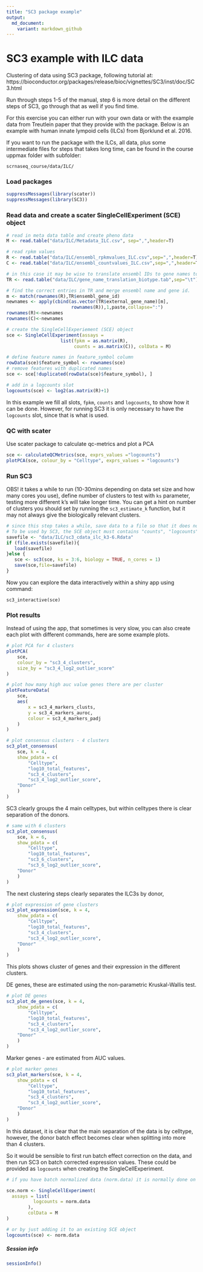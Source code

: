```yaml
---
title: "SC3 package example"
output:
  md_document:
    variant: markdown_github
---
```


# SC3 example with ILC data

Clustering of data using SC3 package, following tutorial at:
https://bioconductor.org/packages/release/bioc/vignettes/SC3/inst/doc/SC3.html

Run through steps 1-5 of the manual, step 6 is more detail on the different steps of SC3, go through that as well if you find time.

For this exercise you can either run with your own data or with the example data from Treutlein paper that they provide with the package. Below is an example with human innate lympoid cells (ILCs) from Bjorklund et al. 2016.

If you want to run the package with the ILCs, all data, plus some intermediate files for steps that takes long time, can be found  in the course uppmax folder with subfolder:

`scrnaseq_course/data/ILC/`


### Load packages
```r
suppressMessages(library(scater))
suppressMessages(library(SC3))
```

### Read data and create a scater SingleCellExperiment (SCE) object

```r
# read in meta data table and create pheno data
M <- read.table("data/ILC/Metadata_ILC.csv", sep=",",header=T)

# read rpkm values
R <- read.table("data/ILC/ensembl_rpkmvalues_ILC.csv",sep=",",header=T)
C <- read.table("data/ILC/ensembl_countvalues_ILC.csv",sep=",",header=T)

# in this case it may be wise to translate ensembl IDs to gene names to make plots with genes more understandable
TR <- read.table("data/ILC/gene_name_translation_biotype.tab",sep="\t")

# find the correct entries in TR and merge ensembl name and gene id.
m <- match(rownames(R),TR$ensembl_gene_id)
newnames <- apply(cbind(as.vector(TR$external_gene_name)[m],
                        rownames(R)),1,paste,collapse=":")
rownames(R)<-newnames
rownames(C)<-newnames

# create the SingleCellExperiement (SCE) object
sce <- SingleCellExperiment(assays = 
                    list(fpkm = as.matrix(R), 
                         counts = as.matrix(C)), colData = M)

# define feature names in feature_symbol column
rowData(sce)$feature_symbol <- rownames(sce)
# remove features with duplicated names
sce <- sce[!duplicated(rowData(sce)$feature_symbol), ]

# add in a logcounts slot
logcounts(sce) <- log2(as.matrix(R)+1)
```

In this example we fill all slots, `fpkm`, `counts` and `logcounts`, to show how it can be done. However, for running SC3 it is only necessary to have the `logcounts` slot, since that is what is used. 

### QC with scater

Use scater package to calculate qc-metrics and plot a PCA

```r
sce <- calculateQCMetrics(sce, exprs_values ="logcounts")
plotPCA(sce, colour_by = "Celltype", exprs_values = "logcounts")
```

### Run SC3

OBS! it takes a while to run (10-30mins depending on data set size and how many cores you use), define number of clusters to test with `ks` parameter, testing more different k's will take longer time. You can get a hint on number of clusters you should set by running the `sc3_estimate_k` function, but it may not always give the biologically relevant clusters.


```r
# since this step takes a while, save data to a file so that it does not have to be rerun if you execute the code again.
# To be used by SC3, the SCE object must contains "counts", "logcounts", and "feature_symbol"
savefile <- "data/ILC/sc3_cdata_ilc_k3-6.Rdata"
if (file.exists(savefile)){
   load(savefile)
}else {
   sce <- sc3(sce, ks = 3:6, biology = TRUE, n_cores = 1)
   save(sce,file=savefile)
}
```

Now you can explore the data interactively within a shiny app using command:

`sc3_interactive(sce)`

### Plot results

Instead of using the app, that sometimes is very slow, you can also create each plot with different commands, here are some example plots.

```r
# plot PCA for 4 clusters
plotPCA(
    sce, 
    colour_by = "sc3_4_clusters", 
    size_by = "sc3_4_log2_outlier_score"
)

# plot how many high auc value genes there are per cluster
plotFeatureData(
    sce, 
    aes(
        x = sc3_4_markers_clusts, 
        y = sc3_4_markers_auroc, 
        colour = sc3_4_markers_padj
    )
)

# plot consensus clusters - 4 clusters
sc3_plot_consensus(
    sce, k = 4, 
    show_pdata = c(
        "Celltype", 
        "log10_total_features",
        "sc3_4_clusters", 
        "sc3_4_log2_outlier_score",
	"Donor"	
    )
)
```

SC3 clearly groups the 4 main celltypes, but within celltypes there is clear separation of the donors.

```r
# same with 6 clusters 
sc3_plot_consensus(
    sce, k = 6, 
    show_pdata = c(
        "Celltype", 
        "log10_total_features",
        "sc3_6_clusters", 
        "sc3_6_log2_outlier_score",
	"Donor"	
    )
)
```

The next clustering steps clearly separates the ILC3s by donor,

```r
# plot expression of gene clusters
sc3_plot_expression(sce, k = 4,
    show_pdata = c(
        "Celltype", 
        "log10_total_features",
        "sc3_4_clusters", 
        "sc3_4_log2_outlier_score",
	"Donor"	
    )
)
```
This plots shows cluster of genes and their expression in the different clusters.


DE genes, these are estimated using the non-parametric Kruskal-Wallis test.
```r
# plot DE genes
sc3_plot_de_genes(sce, k = 4,
    show_pdata = c(
        "Celltype", 
        "log10_total_features",
        "sc3_4_clusters", 
        "sc3_4_log2_outlier_score",
	"Donor"	
    )
)
```

Marker genes - are estimated from AUC values.
```r
# plot marker genes
sc3_plot_markers(sce, k = 4,
    show_pdata = c(
        "Celltype", 
        "log10_total_features",
        "sc3_4_clusters", 
        "sc3_4_log2_outlier_score",
	"Donor"	
    )
)
```


In this dataset, it is clear that the main separation of the data is by celltype, however, the donor batch effect becomes clear when splitting into more than 4 clusters. 

So it would be sensible to first run batch effect correction on the data, and then run SC3 on batch corrected expression values. These could be provided as `logcounts` when creating the SingleCellExperiment.

```r
# if you have batch normalized data (norm.data) it is normally done on logged counts or rpkms, so the SCE object should be created as:

sce.norm <- SingleCellExperiment(
  assays = list(
          logcounts = norm.data
        ),
        colData = M
)

# or by just adding it to an existing SCE object
logcounts(sce) <- norm.data

```


##### Session info

```r
sessionInfo()
```


